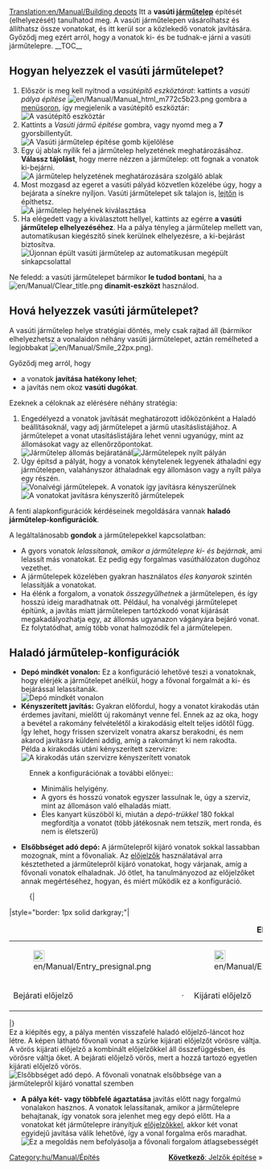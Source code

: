 [[Translation:en/Manual/Building depots]]
{{hu/Manual/Tutorial/Oktatás}}
Itt a '''vasúti [[hu/Manual/Járműtelepek|járműtelep]]''' építését (elhelyezését) tanulhatod meg.
A vasúti járműtelepen vásárolhatsz és állíthatsz össze vonatokat, és itt kerül sor a közlekedő vonatok javítására. Győződj meg ezért arról, hogy a vonatok ki- és be tudnak-e járni a vasúti járműtelepre.
__TOC__
== Hogyan helyezzek el vasúti járműtelepet? ==
# Először is meg kell nyitnod a ''vasútépítő eszköztárat'': kattints a ''vasúti pálya építése'' [[File:en/Manual/Manual html m772c5b23.png]] gombra a [[hu/Manual/Felhasználói felület|menüsoron]], így megjelenik a vasútépítő eszköztár:<br/>[[File:hu/Manual/Railroad Construction.png|none|frame|A vasútépítő eszköztár]]
# Kattints a ''Vasúti jármű építése'' gombra, vagy nyomd meg a '''7''' gyorsbillentyűt. <br/>[[File:en/Manual/New depot.png|none|frame|A ''Vasúti járműtelep építése'' gomb kijelölése]]
# Egy új ablak nyílik fel a járműtelep helyzetének meghatározásához. '''Válassz tájolást''', hogy merre nézzen a járműtelep: ott fognak a vonatok ki-bejárni.<br/>[[File:en/Manual/Depot direction.png|none|frame|A járműtelep helyzetének meghatározására szolgáló ablak]]
# Most mozgasd az egeret a vasúti pályád közvetlen közelébe úgy, hogy a bejárata a sínekre nyíljon. Vasúti járműtelepet sík talajon is, [[hu/Archive/Manual/Settings/Építkezés lejtőkön|lejtőn]] is építhetsz.<br/>[[File:en/Manual/Depot position.png|none|frame|A járműtelep helyének kiválasztása]]
# Ha elégedett vagy a kiválasztott hellyel, kattints az egérre '''a vasúti járműtelep elhelyezéséhez'''. Ha a pálya tényleg a járműtelep mellett van, automatikusan kiegészítő sínek kerülnek elhelyezésre, a ki-bejárást biztosítva.<br/>[[File:en/Manual/New depot placed.png|none|frame|Újonnan épült vasúti járműtelep az automatikusan megépült sínkapcsolattal]]

Ne feledd: a vasúti járműtelepet bármikor '''le tudod bontani''', ha a [[File:en/Manual/Clear title.png]] '''dinamit-eszközt''' használod.

== Hová helyezzek vasúti járműtelepet? ==
A vasúti járműtelep helye stratégiai döntés, mely csak rajtad áll (bármikor elhelyezhetsz a vonalaidon néhány vasúti járműtelepet, aztán remélheted a legjobbakat [[File:en/Manual/Smile 22px.png]]).

Győződj meg arról, hogy
* a vonatok '''javítása hatékony lehet''';
* a javítás nem okoz '''vasúti dugókat'''.

Ezeknek a céloknak az elérésére néhány stratégia:
# Engedélyezd a vonatok javítását meghatározott időközönként a Haladó beállításoknál, vagy adj járműtelepet a jármű utasításlistájához. A járműtelepet a vonat utasításlistájára lehet venni ugyanúgy, mint az állomásokat vagy az ellenőrzőpontokat.<br/>[[File:en/Manual/Depot at station entrance.png|none|frame|Járműtelep állomás bejáratánál]][[File:en/Manual/Depots-basic.png|none|frame|Járműtelepek nyílt pályán]]
# Úgy építsd a pályát, hogy a vonatok kénytelenek legyenek áthaladni egy járműtelepen, valahányszor áthaladnak egy állomáson vagy a nyílt pálya egy részén.<br/>[[File:en/Manual/Depot end of station.png|none|frame|Vonalvégi járműtelepek. A vonatok így javításra kényszerülnek]][[File:en/Manual/Depots-forced.png|none|frame|A vonatokat javításra kényszerítő járműtelepek]]

A fenti alapkonfigurációk kérdéseinek megoldására vannak '''haladó járműtelep-konfigurációk'''.

A legáltalánosabb '''gondok''' a járműtelepekkel kapcsolatban:
* A gyors vonatok ''lelassítanak, amikor a járműtelepre ki- és bejárnak'', ami lelassít más vonatokat. Ez pedig egy forgalmas vasúthálózaton dugóhoz vezethet.
* A járműtelepek közelében gyakran használatos ''éles kanyarok'' szintén lelassítják a vonatokat.
* Ha élénk a forgalom, a vonatok ''összegyűlhetnek'' a járműtelepen, és így hosszú ideig maradhatnak ott. Például, ha vonalvégi járműtelepet építünk, a javítás miatt járműtelepen tartózkodó vonat kijárását megakadályozhatja egy, az állomás ugyanazon vágányára bejáró vonat. Ez folytatódhat, amíg több vonat halmozódik fel a járműtelepen.

== Haladó járműtelep-konfigurációk ==
*'''Depó mindkét vonalon:''' Ez a konfiguráció lehetővé teszi a vonatoknak, hogy elérjék a járműtelepet anélkül, hogy a fővonal forgalmát a ki- és bejárással lelassítanák.<br/>[[File:en/Manual/Depots-at-both-lines.png|none|frame|Depó mindkét vonalon]]
*'''Kényszerített javítás:''' Gyakran előfordul, hogy a vonatot kirakodás után érdemes javítani, mielőtt új rakományt venne fel. Ennek az az oka, hogy a bevétel a rakomány felvételétől a kirakodásig eltelt teljes időtől függ. Így lehet, hogy frissen szervizelt vonatra akarsz berakodni, és nem akarod javításra küldeni addig, amíg a rakományt ki nem rakodta.<br/>Példa a kirakodás utáni kényszerített szervizre:<br/>[[File:en/Manual/Unload-then-service.png|none|frame|A kirakodás után szervizre kényszerített vonatok]]
:Ennek a konfigurációnak a további előnyei::
:* Minimális helyigény.
:* A gyors és hosszú vonatok egyszer lassulnak le, úgy a szerviz, mint az állomáson való elhaladás miatt.
:* Éles kanyart küszöböl ki, miután a ''depó-trükkel'' 180 fokkal megfordítja a vonatot (több játékosnak nem tetszik, mert ronda, és nem is életszerű)
*'''Elsőbbséget adó depó:''' A járműtelepről kijáró vonatok sokkal lassabban mozognak, mint a fővonaliak. Az [[hu/Manual/Jelzők#elojelzok|előjelzők]] használatával arra késztetheted a járműtelepről kijáró vonatokat, hogy várjanak, amíg a fővonali vonatok elhaladnak. Jó ötlet, ha tanulmányozod az előjelzőket annak megértéséhez, hogyan, és miért működik ez a konfiguráció.
:{|
|style="border: 1px solid darkgray;"|
{| align="center"
|+'''Előjelzők'''
|- align="center"
|style="border: none;"|[[File:en/Manual/Entry presignal.png|22px]]
|style="border: none;"|
|style="border: none;"|[[File:en/Manual/Exit presignal.png|22px]]
|style="border: none;"|
|style="border: none;"|[[File:en/Manual/Combo presignal.png|22px]]
|- align="center"
|style="border: none;"|Bejárati előjelző
|style="border: none;"|&nbsp;&middot;&nbsp;
|style="border: none;"|Kijárati előjelző
|style="border: none;"|&nbsp;&middot;&nbsp;
|style="border: none;"|Kombinált előjelző
|}
|}<br/>Ez a kiépítés egy, a pálya mentén visszafelé haladó előjelző-láncot hoz létre. A képen látható fővonali vonat a szürke kijárati előjelzőt vörösre váltja. A vörös kijárati előjelző a kombinált előjelzőkkel áll összefüggésben, és vörösre váltja őket. A bejárati előjelző vörös, mert a hozzá tartozó egyetlen kijárati előjelző vörös.<br/>[[File:en/Manual/Right-of-way depot.png|none|frame|Elsőbbséget adó depó. A fővonali vonatnak elsőbbsége van a járműtelepről kijáró vonattal szemben]]


* '''A pálya két- vagy többfelé ágaztatása''' javítás előtt nagy forgalmú vonalakon hasznos. A vonatok lelassítanak, amikor a járműtelepre behajtanak, így vonatok sora jelenhet meg egy depó előtt. Ha a vonatokat két járműtelepre irányítjuk [[hu/Manual/Jelzők#elojelzok|előjelzőkkel]], akkor két vonat egyidejű javítása válik lehetővé, így a vonal forgalma erős maradhat.<br/>[[File:en/Manual/Split-before-servicing.png|none|frame|Ez a megoldás nem befolyásolja a fővonali forgalom átlagsebességét]]
<span style="float: right">[[hu/Manual/Jelzők építése|'''Következő''': Jelzők építése]] &raquo;</span>

[[Category:hu/Manual/Építés]]